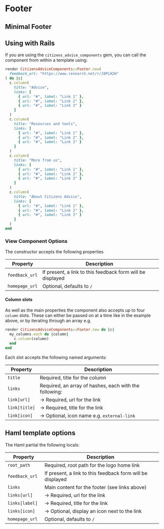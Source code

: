 
<Meta title="Components/Footer" />

# Footer

<Canvas>
  <Story id="components-footer--default" />
</Canvas>

## Minimal Footer

<Canvas>
  <Story id="components-footer--minimal" />
</Canvas>

## Using with Rails

If you are using the `citizens_advice_components` gem, you can call the component from within a template using:

```rb
render CitizensAdviceComponents::Footer.new(
  feedback_url: "https://www.research.net/r/J8PLH2H"
) do |c|
  c.column(
    title: "Advice",
    links: [
      { url: "#", label: "Link 1" },
      { url: "#", label: "Link 2" },
      { url: "#", label: "Link 3" }
    ]
  )
  c.column(
    title: "Resources and tools",
    links: [
      { url: "#", label: "Link 1" },
      { url: "#", label: "Link 2" },
      { url: "#", label: "Link 3" }
    ]
  )
  c.column(
    title: "More from us",
    links: [
      { url: "#", label: "Link 1" },
      { url: "#", label: "Link 2" },
      { url: "#", label: "Link 3" }
    ]
  )
  c.column(
    title: "About Citizens Advice",
    links: [
      { url: "#", label: "Link 1" },
      { url: "#", label: "Link 2" },
      { url: "#", label: "Link 3" }
    ]
  )
end
```

### View Component Options

The constructor accepts the following properties

| Property       | Description                                                |
| -------------- | ---------------------------------------------------------- |
| `feedback_url` | If present, a link to this feedback form will be displayed |
| `homepage_url` | Optional, defaults to `/`                                  |

#### Column slots

As well as the main properties the component also accepts up to four `column` slots.
These can either be passed on at a time like in the example above, or by iterating through an array e.g.

```rb
render CitizensAdviceComponents::Footer.new do |c|
  my_columns.each do |column|
    c.column(column)
  end
end
```

Each slot accepts the following named arguments:

| Property      | Description                                            |
| ------------- | ------------------------------------------------------ |
| `title`       | Required, title for the column                         |
| `links`       | Required, an array of hashes, each with the following: |
| `link[url]`   | &rarr; Required, url for the link                      |
| `link[title]` | &rarr; Required, title for the link                    |
| `link[icon]`  | &rarr; Optional, icon name e.g. `external-link`        |

## Haml template options

The Haml partial the following locals:

| Property        | Description                                                |
| --------------- | ---------------------------------------------------------- |
| `root_path`     | Required, root path for the logo home link                 |
| `feedback_url`  | If present, a link to this feedback form will be displayed |
| `links`         | Main content for the footer (see links above)              |
| `links[url]`    | &rarr; Required, url for the link                          |
| `links[label] ` | &rarr; Required, title for the link                        |
| `links[icon] `  | &rarr; Optional, display an icon next to the link          |
| `homepage_url`  | Optional, defaults to `/`                                  |
